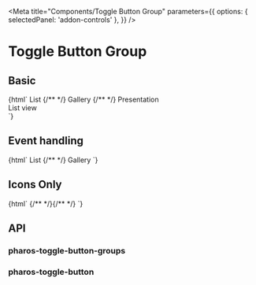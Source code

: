 
<Meta
  title="Components/Toggle Button Group"
  parameters={{
    options: { selectedPanel: 'addon-controls' },
  }}
/>

# Toggle Button Group

## Basic

<Canvas withToolbar>
  <Story name="Base">
    {html`
      <pharos-toggle-button-group>
        <pharos-toggle-button
          @click="${() => {
            document.querySelector('#list-view').style.display = 'block';
            document.querySelector('#gallery-view').style.display = 'none';
            document.querySelector('#presentation-view').style.display = 'none';
          }}"
          icon-left="view-list"
          id="view-list-button"
        >
          List </pharos-toggle-button
        >{/** */}<pharos-toggle-button
          @click="${() => {
            document.querySelector('#list-view').style.display = 'none';
            document.querySelector('#gallery-view').style.display = 'block';
            document.querySelector('#presentation-view').style.display = 'none';
          }}"
          icon-left="view-gallery"
          id="view-gallery-button"
        >
          Gallery </pharos-toggle-button
        >{/** */}<pharos-toggle-button
          @click="${() => {
            document.querySelector('#list-view').style.display = 'none';
            document.querySelector('#gallery-view').style.display = 'none';
            document.querySelector('#presentation-view').style.display = 'block';
          }}"
          icon-left="image"
          id="view-presentation-button"
        >
          Presentation
        </pharos-toggle-button>
      </pharos-toggle-button-group>
      <div id="list-view">List view</div>
      <div id="gallery-view" style="display: none">Gallery view</div>
      <div id="presentation-view" style="display: none">Presentation view</div>
    `}
  </Story>
</Canvas>

## Event handling

<Canvas>
  <Story
    name="Events"
    parameters={{
      options: { selectedPanel: 'addon-actions' },
    }}
  >
    {html`
      <pharos-toggle-button-group
        @pharos-toggle-button-selected="${(e) => action('Selected')(e.target.id)}"
      >
        <pharos-toggle-button id="list-mode-button" icon-left="view-list">
          List </pharos-toggle-button
        >{/** */}<pharos-toggle-button id="gallery-mode-button" icon-left="view-gallery">
          Gallery
        </pharos-toggle-button>
      </pharos-toggle-button-group>
    `}
  </Story>
</Canvas>

## Icons Only

<Canvas withToolbar>
  <Story name="Icons Only">
    {html`
      <pharos-toggle-button-group>
        <pharos-toggle-button icon="view-list" id="view-list-button"></pharos-toggle-button>{/**
        */}<pharos-toggle-button icon="view-gallery" id="view-gallery-button"></pharos-toggle-button
        >{/** */}<pharos-toggle-button
          icon="image"
          id="view-presentation-button"
        ></pharos-toggle-button>
      </pharos-toggle-button-group>
    `}
  </Story>
</Canvas>

## API

### pharos-toggle-button-groups

<ArgsTable of="pharos-toggle-button-group" />

### pharos-toggle-button

<ArgsTable of="pharos-toggle-button" />
